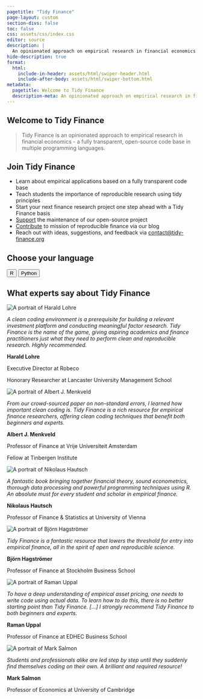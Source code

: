 ```yaml
---
pagetitle: "Tidy Finance"
page-layout: custom
section-divs: false
toc: false
css: assets/css/index.css
editor: source
description: | 
  An opinionated approach on empirical research in financial economics.
hide-description: true 
format: 
  html:
    include-in-header: assets/html/swiper-header.html
    include-after-body: assets/html/swiper-bottom.html
metadata:
  pagetitle: Welcome to Tidy Finance
  description-meta: An opinionated approach on empirical research in financial economics using the programming languages R and Python.
--- 
```


::: {.content-block}

# Welcome to Tidy Finance  

> Tidy Finance is an opinionated approach to empirical research in financial economics - a fully transparent, open-source code base in multiple programming languages.

## Join Tidy Finance

- Learn about empirical applications based on a fully transparent code base
- Teach students the importance of reproducible research using tidy principles
- Start your next finance research project one step ahead with a Tidy Finance basis
- [Support](support.qmd) the maintenance of our open-source project
- [Contribute](contribute.qmd) to mission of reproducible finance via our blog
- Reach out with ideas, suggestions, and feedback via [contact\@tidy-finance.org](mailto:contact@tidy-finance.org)

## Choose your language

::: {.center}
<button class="btn-action-r" onclick="window.location.href='r/index.html';">
  R
</button>
<button class="btn-action-python" onclick="window.location.href='python/index.html';">
  Python
</button>
:::

## What experts say about Tidy Finance
 
```{=html}
<!-- Slider main container -->
<div class="swiper">
  <!-- Additional required wrapper -->
  <div class="swiper-wrapper" id="swiper-wrapper">
    <!-- Slides -->
    
    <div class="swiper-slide">
      <div class="quote-image">
        <img src="assets/img/quotes/harald_lohre.jpg" alt="A portrait of Harald Lohre">
      </div>
      <p><i>A clean coding environment is a prerequisite for building a relevant investment platform and conducting meaningful factor research. Tidy Finance is the name of the game, giving aspiring academics and finance practitioners just what they need to perform clean and reproducible  research. Highly recommended.</i></p>
      <div class="quote-author">
          <p><strong>Harald Lohre</strong></p>
          <p>Executive Director at Robeco</p>
          <p>Honorary Researcher at Lancaster University Management School</p>
      </div>
    </div>
    
    <div class="swiper-slide">
      <div class="quote-image">
        <img src="assets/img/quotes/albert_j_menkveld.jpeg" alt="A portrait of Albert J. Menkveld">
      </div>
      <p><i>From our crowd-sourced paper on non-standard errors, I learned how important clean coding is. Tidy Finance is a rich resource for empirical finance researchers, offering clean coding techniques that benefit both beginners and experts.</i></p>
      <div class="quote-author">
          <p><strong>Albert J. Menkveld</strong></p>
          <p>Professor of Finance at Vrije Universiteit Amsterdam</p>
          <p>Fellow at Tinbergen Institute</p>
      </div>
    </div>
    
    <div class="swiper-slide">
      <div class="quote-image">
        <img src="assets/img/quotes/nikolaus_hautsch.jpeg" alt="A portrait of Nikolaus Hautsch">
      </div>
      <p><i>A fantastic book bringing together financial theory, sound econometrics, thorough data processing and powerful programming techniques using R. An absolute must for every student and scholar in empirical finance.</i></p>
      <div class="quote-author">
          <p><strong>Nikolaus Hautsch</strong></p>
          <p>Professor of Finance & Statistics at University of Vienna</p>
      </div>
    </div>
    
    <div class="swiper-slide">
      <div class="quote-image">
        <img src="assets/img/quotes/bjoern_hagstroemer.jpeg" alt="A portrait of Björn Hagströmer">
      </div>
      <p><i>Tidy Finance is a fantastic resource that lowers the threshold for entry into empirical finance, all in the spirit of open and reproducible science.</i></p>
      <div class="quote-author">
          <p><strong>Björn Hagströmer</strong></p>
          <p>Professor of Finance at Stockholm Business School</p>
      </div>
    </div>
    
    <div class="swiper-slide">
      <div class="quote-image">
        <img src="assets/img/quotes/raman_uppal.jpeg" alt="A portrait of Raman Uppal">
      </div>
      <p><i>To have a deep understanding of empirical asset pricing, one needs to write code using actual data. To learn how to do this, there is no better starting point than Tidy Finance. [...] I strongly recommend Tidy Finance to both beginners and experts.</i></p>
      <div class="quote-author">
          <p><strong>Raman Uppal</strong></p>
          <p>Professor of Finance at EDHEC Business School</p>
      </div>
    </div>
    
    <div class="swiper-slide">
      <div class="quote-image">
        <img src="assets/img/quotes/mark_salmon.jpeg" alt="A portrait of Mark Salmon">
      </div>
      <p><i>Students and professionals alike are led step by step until they suddenly find themselves coding on their own. A brilliant and required resource!</i></p>
      <div class="quote-author">
          <p><strong>Mark Salmon</strong></p>
          <p>Professor of Economics at University of Cambridge</p>
      </div>
    </div>
    
  </div>

  <!-- Pagination buttons -->
  <div class="swiper-button-prev"></div>
  <div class="swiper-button-next"></div>
   
</div>
```

:::

